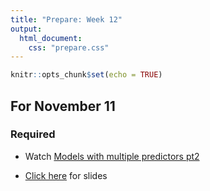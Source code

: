 ```yaml
---
title: "Prepare: Week 12"
output: 
  html_document:
    css: "prepare.css"
---
```


```r
knitr::opts_chunk$set(echo = TRUE)
```



## For November 11

### Required

- Watch [Models with multiple predictors pt2](https://www.youtube.com/watch?v=nJAYRnLPb10)

- [Click here](https://rstudio-education.github.io/datascience-box/course-materials/slides/u4-d05-more-model-multiple-predictors/u4-d05-more-model-multiple-predictors.html#1) for slides



